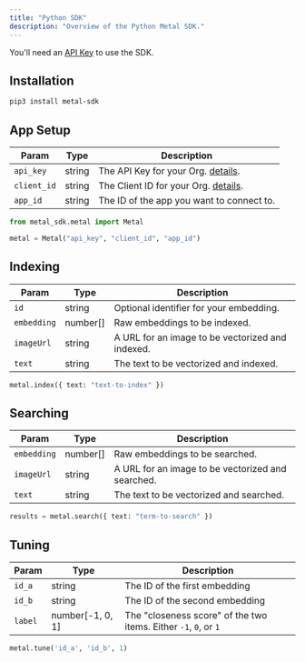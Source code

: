 ```yaml
---
title: "Python SDK"
description: "Overview of the Python Metal SDK."
---
```


<Note>You'll need an [API Key](/authentication) to use the SDK.</Note>
## Installation

```bash
pip3 install metal-sdk
```

## App Setup

| Param       | Type   | Description                                             |
| ----------- | ------ | ------------------------------------------------------- |
| `api_key`   | string | The API Key for your Org. [details](/authentication).   |
| `client_id` | string | The Client ID for your Org. [details](/authentication). |
| `app_id`    | string | The ID of the app you want to connect to.               |

```python
from metal_sdk.metal import Metal

metal = Metal("api_key", "client_id", "app_id")
```

## Indexing

| Param       | Type     | Description                                      |
| ----------- | -------- | ------------------------------------------------ |
| `id`        | string   | Optional identifier for your embedding.          |
| `embedding` | number[] | Raw embeddings to be indexed.                    |
| `imageUrl`  | string   | A URL for an image to be vectorized and indexed. |
| `text`      | string   | The text to be vectorized and indexed.           |

```python
metal.index({ text: "text-to-index" })
```

## Searching

| Param       | Type     | Description                                       |
| ----------- | -------- | ------------------------------------------------- |
| `embedding` | number[] | Raw embeddings to be searched.                    |
| `imageUrl`  | string   | A URL for an image to be vectorized and searched. |
| `text`      | string   | The text to be vectorized and searched.           |

```python
results = metal.search({ text: "term-to-search" })
```

## Tuning

| Param   | Type             | Description                                                      |
| ------- | ---------------- | ---------------------------------------------------------------- |
| `id_a`  | string           | The ID of the first embedding                                    |
| `id_b`  | string           | The ID of the second embedding                                   |
| `label` | number[-1, 0, 1] | The "closeness score" of the two items. Either `-1`, `0`, or `1` |

```python
metal.tune('id_a', 'id_b', 1)
```
